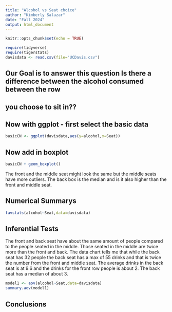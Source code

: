 ```yaml
---
title: "Alcohol vs Seat choice"
author: "Kimberly Salazar"
date: "Fall 2024"
output: html_document
---
```


```r
knitr::opts_chunk$set(echo = TRUE)
```

```r
require(tidyverse)
require(tigerstats)
davisdata <- read.csv(file="UCDavis.csv")
```
## Our Goal is to answer this question Is there a difference between the alcohol consumed between the row
## you choose to sit in??

## Now with ggplot - first select the basic data

```r
basicCN <- ggplot(davisdata,aes(y=alcohol,x=Seat))
```
## Now add in boxplot

```r
basicCN + geom_boxplot()
```

   The front and the middle seat might look the same but the middle seats have more outliers. The back box is the median and is it also higher than the front and middle seat.
  


## Numerical Summarys 
```r
favstats(alcohol~Seat,data=davisdata)
```
## Inferential Tests
 The front and back seat have about the same amount of people compared to the people seated in the middle. Those seated in the middle are twice more than the front and back. The data chart tells me that while the back seat has 32 people the back seat has a max of 55 drinks and that is twice the number from the front and middle seat. The average drinks in the back seat is at 9.6 and the drinks for the front row people is about 2. The back seat has a median of about 3.
 
```r
model1 <- aov(alcohol~Seat,data=davisdata)
summary.aov(model1)
```



## Conclusions


